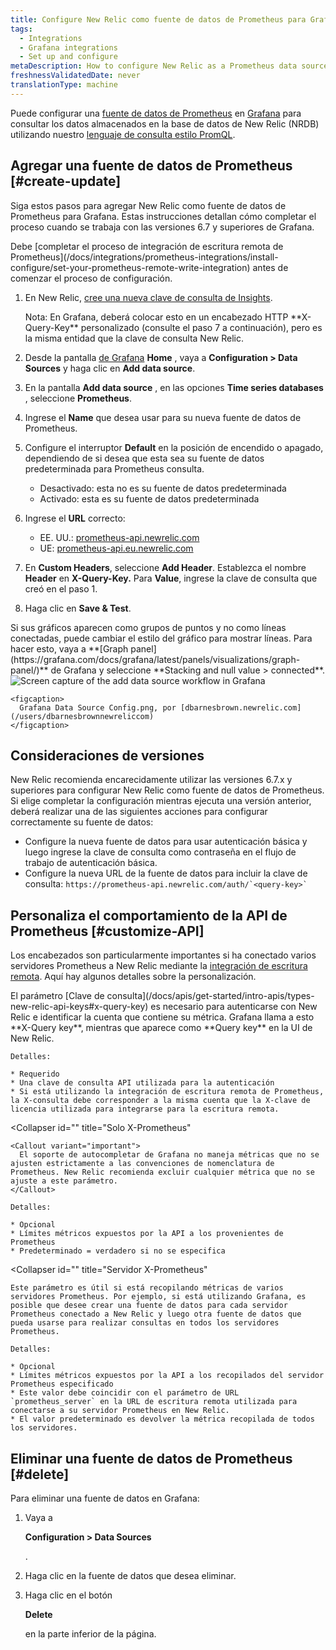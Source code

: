 ```yaml
---
title: Configure New Relic como fuente de datos de Prometheus para Grafana
tags:
  - Integrations
  - Grafana integrations
  - Set up and configure
metaDescription: How to configure New Relic as a Prometheus data source for Grafana
freshnessValidatedDate: never
translationType: machine
---
```



Puede configurar una [fuente de datos de Prometheus](https://grafana.com/docs/grafana/latest/features/datasources/prometheus/) en [Grafana](https://grafana.com/login) para consultar los datos almacenados en la base de datos de New Relic (NRDB) utilizando nuestro [lenguaje de consulta estilo PromQL](/docs/integrations/prometheus-integrations/view-query-data/supported-promql-features).

## Agregar una fuente de datos de Prometheus [#create-update]

Siga estos pasos para agregar New Relic como fuente de datos de Prometheus para Grafana. Estas instrucciones detallan cómo completar el proceso cuando se trabaja con las versiones 6.7 y superiores de Grafana.

<Callout variant="important">
  Debe [completar el proceso de integración de escritura remota de Prometheus](/docs/integrations/prometheus-integrations/install-configure/set-your-prometheus-remote-write-integration) antes de comenzar el proceso de configuración.
</Callout>

1. En New Relic, [cree una nueva clave de consulta de Insights](/docs/apis/intro-apis/new-relic-api-keys/#insights-query-key).

   <Callout variant="important">
     Nota: En Grafana, deberá colocar esto en un encabezado HTTP <DoNotTranslate>**X-Query-Key**</DoNotTranslate> personalizado (consulte el paso 7 a continuación), pero es la misma entidad que la clave de consulta New Relic.
   </Callout>

2. Desde la pantalla [de Grafana](https://grafana.com/login) <DoNotTranslate>**Home**</DoNotTranslate> , vaya a <DoNotTranslate>**Configuration > Data Sources**</DoNotTranslate> y haga clic en <DoNotTranslate>**Add data source**</DoNotTranslate>.

3. En la pantalla <DoNotTranslate>**Add data source**</DoNotTranslate> , en las opciones <DoNotTranslate>**Time series databases**</DoNotTranslate> , seleccione <DoNotTranslate>**Prometheus**</DoNotTranslate>.

4. Ingrese el <DoNotTranslate>**Name**</DoNotTranslate> que desea usar para su nueva fuente de datos de Prometheus.

5. Configure el interruptor <DoNotTranslate>**Default**</DoNotTranslate> en la posición de encendido o apagado, dependiendo de si desea que esta sea su fuente de datos predeterminada para Prometheus consulta.

   * Desactivado: esta no es su fuente de datos predeterminada
   * Activado: esta es su fuente de datos predeterminada

6. Ingrese el <DoNotTranslate>**URL**</DoNotTranslate> correcto:

   * EE. UU.: [prometheus-api.newrelic.com](https://prometheus-api.newrelic.com)
   * UE: [prometheus-api.eu.newrelic.com](https://prometheus-api.eu.newrelic.com)

7. En <DoNotTranslate>**Custom Headers**</DoNotTranslate>, seleccione <DoNotTranslate>**Add Header**</DoNotTranslate>. Establezca el nombre <DoNotTranslate>**Header**</DoNotTranslate> en <DoNotTranslate>**X-Query-Key.**</DoNotTranslate> Para <DoNotTranslate>**Value**</DoNotTranslate>, ingrese la clave de consulta que creó en el paso 1.

8. Haga clic en <DoNotTranslate>**Save & Test**</DoNotTranslate>.

<Callout variant="tip">
  Si sus gráficos aparecen como grupos de puntos y no como líneas conectadas, puede cambiar el estilo del gráfico para mostrar líneas. Para hacer esto, vaya a <DoNotTranslate>**[Graph panel](https://grafana.com/docs/grafana/latest/panels/visualizations/graph-panel/)**</DoNotTranslate> de Grafana y seleccione <DoNotTranslate>**Stacking and null value > connected**</DoNotTranslate>.
</Callout>

<CollapserGroup>
  <Collapser
    id=""
    title="Imagen de configuración de muestra"
  >
    <img
      title="Configure New Relic as a Prometheus data source for Grafana"
      alt="Screen capture of the add data source workflow in Grafana"
      src={moreintegrationsGrafanaDataSourceConfig}
    />

    <figcaption>
      Grafana Data Source Config.png, por [dbarnesbrown.newrelic.com](/users/dbarnesbrownnewreliccom)
    </figcaption>
  </Collapser>
</CollapserGroup>

<InstallFeedback/>

## Consideraciones de versiones

New Relic recomienda encarecidamente utilizar las versiones 6.7.x y superiores para configurar New Relic como fuente de datos de Prometheus. Si elige completar la configuración mientras ejecuta una versión anterior, deberá realizar una de las siguientes acciones para configurar correctamente su fuente de datos:

* Configure la nueva fuente de datos para usar autenticación básica y luego ingrese la clave de consulta como contraseña en el flujo de trabajo de autenticación básica.
* Configure la nueva URL de la fuente de datos para incluir la clave de consulta: `` https://prometheus-api.newrelic.com/auth/`<query-key>` ``

## Personaliza el comportamiento de la API de Prometheus [#customize-API]

Los encabezados son particularmente importantes si ha conectado varios servidores Prometheus a New Relic mediante la [integración de escritura remota](/docs/integrations/prometheus-integrations/install-configure/set-your-prometheus-remote-write-integration). Aquí hay algunos detalles sobre la personalización.

<CollapserGroup>
  <Collapser
    id=""
    title="X-consulta (Clave de consulta)"
  >
    El parámetro [Clave de consulta](/docs/apis/get-started/intro-apis/types-new-relic-api-keys#x-query-key) es necesario para autenticarse con New Relic e identificar la cuenta que contiene su métrica. Grafana llama a esto <DoNotTranslate>**X-Query key**</DoNotTranslate>, mientras que aparece como <DoNotTranslate>**Query key**</DoNotTranslate> en la UI de New Relic.

    Detalles:

    * Requerido
    * Una clave de consulta API utilizada para la autenticación
    * Si está utilizando la integración de escritura remota de Prometheus, la X-consulta debe corresponder a la misma cuenta que la X-clave de licencia utilizada para integrarse para la escritura remota.
  </Collapser>

  <Collapser
    id=""
    title="Solo X-Prometheus"
  >
    <Callout variant="important">
      El soporte de autocompletar de Grafana no maneja métricas que no se ajusten estrictamente a las convenciones de nomenclatura de Prometheus. New Relic recomienda excluir cualquier métrica que no se ajuste a este parámetro.
    </Callout>

    Detalles:

    * Opcional
    * Límites métricos expuestos por la API a los provenientes de Prometheus
    * Predeterminado = verdadero si no se especifica
  </Collapser>

  <Collapser
    id=""
    title="Servidor X-Prometheus"
  >
    Este parámetro es útil si está recopilando métricas de varios servidores Prometheus. Por ejemplo, si está utilizando Grafana, es posible que desee crear una fuente de datos para cada servidor Prometheus conectado a New Relic y luego otra fuente de datos que pueda usarse para realizar consultas en todos los servidores Prometheus.

    Detalles:

    * Opcional
    * Límites métricos expuestos por la API a los recopilados del servidor Prometheus especificado
    * Este valor debe coincidir con el parámetro de URL `prometheus_server` en la URL de escritura remota utilizada para conectarse a su servidor Prometheus en New Relic.
    * El valor predeterminado es devolver la métrica recopilada de todos los servidores.
  </Collapser>
</CollapserGroup>

## Eliminar una fuente de datos de Prometheus [#delete]

Para eliminar una fuente de datos en Grafana:

1. Vaya a

   <DoNotTranslate>**Configuration > Data Sources**</DoNotTranslate>

   .

2. Haga clic en la fuente de datos que desea eliminar.

3. Haga clic en el botón

   <DoNotTranslate>**Delete**</DoNotTranslate>

   en la parte inferior de la página.